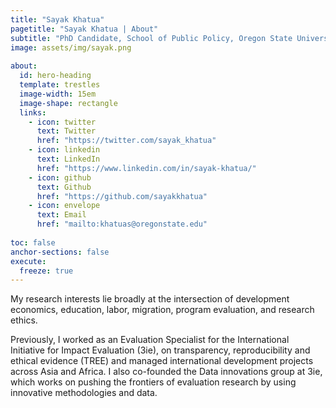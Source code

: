 ```yaml
---
title: "Sayak Khatua"
pagetitle: "Sayak Khatua | About"
subtitle: "PhD Candidate, School of Public Policy, Oregon State University "
image: assets/img/sayak.png
    
about:
  id: hero-heading
  template: trestles
  image-width: 15em
  image-shape: rectangle
  links:
    - icon: twitter
      text: Twitter
      href: "https://twitter.com/sayak_khatua"
    - icon: linkedin
      text: LinkedIn
      href: "https://www.linkedin.com/in/sayak-khatua/"
    - icon: github
      text: Github
      href: "https://github.com/sayakkhatua"
    - icon: envelope
      text: Email
      href: "mailto:khatuas@oregonstate.edu"
    
toc: false
anchor-sections: false
execute: 
  freeze: true
---
```


My research interests lie broadly at the intersection of development economics, education, labor, migration, program evaluation, and research ethics.

Previously, I worked as an Evaluation Specialist for the International Initiative for Impact Evaluation (3ie), on transparency, reproducibility and ethical evidence (TREE) and managed international development projects across Asia and Africa. I also co-founded the Data innovations group at 3ie, which works on pushing the frontiers of evaluation research by using innovative methodologies and data.

